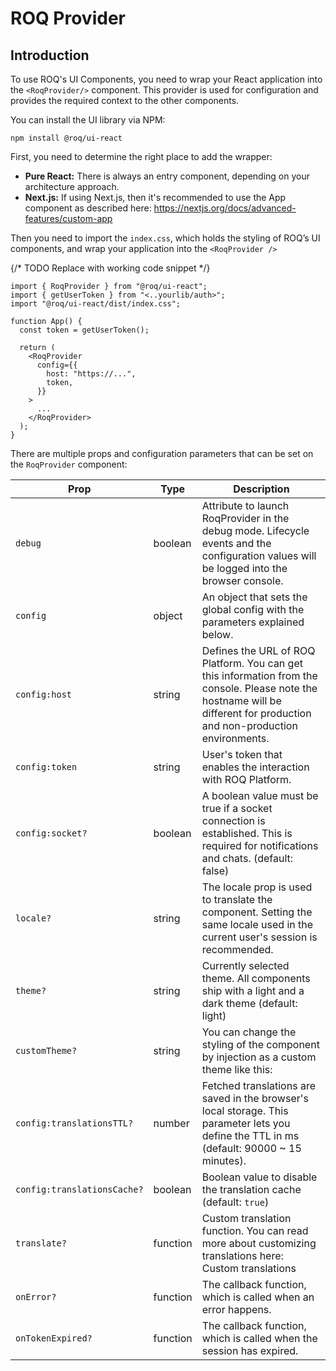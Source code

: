 
# ROQ Provider

## Introduction

To use ROQ's UI Components, you need to wrap your React application into the `<RoqProvider/>` component. This
provider is used for configuration and provides the required context to the other components.

You can install the UI library via NPM:

```shell
npm install @roq/ui-react
```

First, you need to determine the right place to add the wrapper:

- **Pure React:** There is always an entry component, depending on your architecture approach.
- **Next.js:** If using Next.js, then it's recommended to use the App component as described
  here: https://nextjs.org/docs/advanced-features/custom-app

Then you need to import the `index.css`, which holds the styling of ROQ’s UI components, and wrap your application into
the `<RoqProvider />`

{/* TODO Replace with working code snippet */}

```tsx
import { RoqProvider } from "@roq/ui-react";
import { getUserToken } from "<..yourlib/auth>";
import "@roq/ui-react/dist/index.css";

function App() {
  const token = getUserToken();

  return (
    <RoqProvider
      config={{
        host: "https://...",
        token,
      }}
    >
      ...
    </RoqProvider>
  );
}
```

There are multiple props and configuration parameters that can be set on the `RoqProvider` component:

| Prop                        | Type     | Description                                                                                                                                                                |
| --------------------------- | -------- | -------------------------------------------------------------------------------------------------------------------------------------------------------------------------- |
| `debug`                     | boolean  | Attribute to launch RoqProvider in the debug mode. Lifecycle events and the configuration values will be logged into the browser console.                                  |
| `config`                    | object   | An object that sets the global config with the parameters explained below.                                                                                                 |
| `config:host`               | string   | Defines the URL of ROQ Platform. You can get this information from the console. Please note the hostname will be different for production and non-production environments. |
| `config:token`              | string   | User's token that enables the interaction with ROQ Platform.                                                                                                               |
| `config:socket?`            | boolean  | A boolean value must be true if a socket connection is established. This is required for notifications and chats. (default: false)                                         |
| `locale?`                   | string   | The locale prop is used to translate the component. Setting the same locale used in the current user's session is recommended.                                             |
| `theme?`                    | string   | Currently selected theme. All components ship with a light and a dark theme (default: light)                                                                               |
| `customTheme?`              | string   | You can change the styling of the component by injection as a custom theme like this:                                                                                      |
| `config:translationsTTL?`   | number   | Fetched translations are saved in the browser's local storage. This parameter lets you define the TTL in ms (default: 90000 ~ 15 minutes).                                 |
| `config:translationsCache?` | boolean  | Boolean value to disable the translation cache (default: `true`)                                                                                                           |
| `translate?`                | function | Custom translation function. You can read more about customizing translations here: Custom translations                                                                    |
| `onError?`                  | function | The callback function, which is called when an error happens.                                                                                                              |
| `onTokenExpired?`           | function | The callback function, which is called when the session has expired.                                                                                                       |
